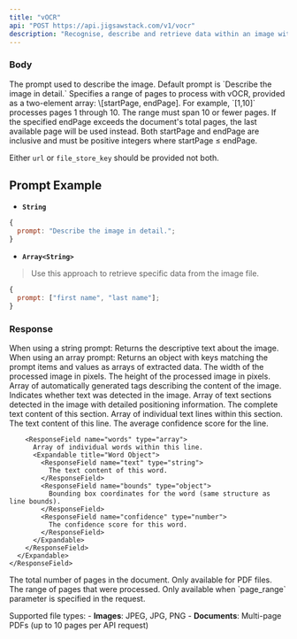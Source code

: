 ```yaml
---
title: "vOCR"
api: "POST https://api.jigsawstack.com/v1/vocr"
description: "Recognise, describe and retrieve data within an image with great accuracy."
---
```





### Body

<FilesParam />

<ParamField body="prompt" type="string | Array<string> | object">
  The prompt used to describe the image. Default prompt is `Describe the image in detail.`
  
</ParamField>

<ParamField body="page_range" type="Array<number>">
  Specifies a range of pages to process with vOCR, provided as a two-element array: \[startPage, endPage]. For example, `[1,10]` processes pages 1
  through 10. The range must span 10 or fewer pages. If the specified endPage exceeds the document's total pages, the last available page will be used
  instead. Both startPage and endPage are inclusive and must be positive integers where startPage ≤ endPage.
</ParamField>

<Info>Either `url` or `file_store_key` should be provided not both.</Info>

## Prompt Example

- **`String`**

```javascript
{
  prompt: "Describe the image in detail.";
}
```

- **`Array<String>`**

> Use this approach to retrieve specific data from the image file.

```javascript
{
  prompt: ["first name", "last name"];
}
```

<Snippet file="header.mdx" />

### Response

<BasicResponse/>
<ResponseField name="context" type="string | object">
  When using a string prompt: Returns the descriptive text about the image.
  When using an array prompt: Returns an object with keys matching the prompt items and values as arrays of extracted data.
</ResponseField>

<ResponseField name="width" type="number">
  The width of the processed image in pixels.
</ResponseField>

<ResponseField name="height" type="number">
  The height of the processed image in pixels.
</ResponseField>

<ResponseField name="tags" type="string[]">
  Array of automatically generated tags describing the content of the image.
</ResponseField>

<ResponseField name="has_text" type="boolean">
  Indicates whether text was detected in the image.
</ResponseField>

<ResponseField name="sections" type="array">
  Array of text sections detected in the image with detailed positioning information.
  <Expandable title="Section Object">
    <ResponseField name="text" type="string">
      The complete text content of this section.
    </ResponseField>
    <ResponseField name="lines" type="array">
      Array of individual text lines within this section.
      <Expandable title="Line Object">
        <ResponseField name="text" type="string">
          The text content of this line.
        </ResponseField>
        <ResponseField name="average_confidence" type="number">
          The average confidence score for the line.
        </ResponseField>
        <Bounds />

        <ResponseField name="words" type="array">
          Array of individual words within this line.
          <Expandable title="Word Object">
            <ResponseField name="text" type="string">
              The text content of this word.
            </ResponseField>
            <ResponseField name="bounds" type="object">
              Bounding box coordinates for the word (same structure as line bounds).
            </ResponseField>
            <ResponseField name="confidence" type="number">
              The confidence score for this word.
            </ResponseField>
          </Expandable>
        </ResponseField>
      </Expandable>
    </ResponseField>
  </Expandable>
</ResponseField>

<ResponseField name="total_pages" type="number" optional>
  The total number of pages in the document. Only available for PDF files.
</ResponseField>

<ResponseField name="page_range" type="number[]" optional>
  The range of pages that were processed. Only available when `page_range` parameter is specified in the request.
</ResponseField>


<Info>Supported file types: - **Images**: JPEG, JPG, PNG - **Documents**: Multi-page PDFs (up to 10 pages per API request)</Info>

<VocrSnippet />
